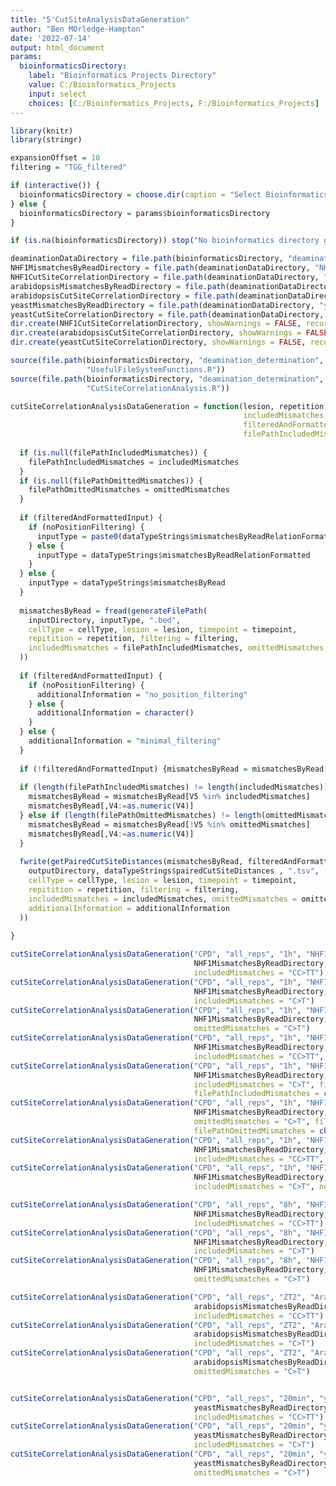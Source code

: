 ```yaml
---
title: "5'CutSiteAnalysisDataGeneration"
author: "Ben MOrledge-Hampton"
date: '2022-07-14'
output: html_document
params:
  bioinformaticsDirectory:
    label: "Bioinformatics Projects Directory"
    value: C:/Bioinformatics_Projects
    input: select
    choices: [C:/Bioinformatics_Projects, F:/Bioinformatics_Projects]
---
```



```r
library(knitr)
library(stringr)

expansionOffset = 10
filtering = "TGG_filtered"

if (interactive()) {
  bioinformaticsDirectory = choose.dir(caption = "Select Bioinformatics_Projects Directory")
} else {
  bioinformaticsDirectory = params$bioinformaticsDirectory
}

if (is.na(bioinformaticsDirectory)) stop("No bioinformatics directory given.")

deaminationDataDirectory = file.path(bioinformaticsDirectory, "deamination_determination", "data")
NHF1MismatchesByReadDirectory = file.path(deaminationDataDirectory, "NHF1", "mismatches_by_read")
NHF1CutSiteCorrelationDirectory = file.path(deaminationDataDirectory, "NHF1", "cut_site_correlation")
arabidopsisMismatchesByReadDirectory = file.path(deaminationDataDirectory, "Arabidopsis", "mismatches_by_read")
arabidopsisCutSiteCorrelationDirectory = file.path(deaminationDataDirectory, "Arabidopsis", "cut_site_correlation")
yeastMismatchesByReadDirectory = file.path(deaminationDataDirectory, "yeast", "mismatches_by_read")
yeastCutSiteCorrelationDirectory = file.path(deaminationDataDirectory, "yeast", "cut_site_correlation")
dir.create(NHF1CutSiteCorrelationDirectory, showWarnings = FALSE, recursive = TRUE)
dir.create(arabidopsisCutSiteCorrelationDirectory, showWarnings = FALSE, recursive = TRUE)
dir.create(yeastCutSiteCorrelationDirectory, showWarnings = FALSE, recursive = TRUE)
```


```r
source(file.path(bioinformaticsDirectory, "deamination_determination", 'R',
                 "UsefulFileSystemFunctions.R"))
source(file.path(bioinformaticsDirectory, "deamination_determination", 'R',
                 "CutSiteCorrelationAnalysis.R"))
```


```r
cutSiteCorrelationAnalysisDataGeneration = function(lesion, repetition, timepoint, cellType, inputDirectory, outputDirectory,
                                                    includedMismatches = character(), omittedMismatches = character(),
                                                    filteredAndFormattedInput = TRUE, noPositionFiltering = FALSE,
                                                    filePathIncludedMismatches = NULL, filePathOmittedMismatches = NULL) {
  
  if (is.null(filePathIncludedMismatches)) {
    filePathIncludedMismatches = includedMismatches
  }
  if (is.null(filePathOmittedMismatches)) {
    filePathOmittedMismatches = omittedMismatches
  }
  
  if (filteredAndFormattedInput) {
    if (noPositionFiltering) {
      inputType = paste0(dataTypeStrings$mismatchesByReadRelationFormatted,"_no_position_filtering")
    } else {
      inputType = dataTypeStrings$mismatchesByReadRelationFormatted
    }
  } else {
    inputType = dataTypeStrings$mismatchesByRead
  }
  
  mismatchesByRead = fread(generateFilePath(
    inputDirectory, inputType, ".bed",
    cellType = cellType, lesion = lesion, timepoint = timepoint,
    repitition = repetition, filtering = filtering,
    includedMismatches = filePathIncludedMismatches, omittedMismatches = filePathOmittedMismatches
  ))
  
  if (filteredAndFormattedInput) {
    if (noPositionFiltering) {
      additionalInformation = "no_position_filtering"
    } else {
      additionalInformation = character()
    }
  } else {
    additionalInformation = "minimal_filtering"
  }
  
  if (!filteredAndFormattedInput) {mismatchesByRead = mismatchesByRead[str_count(V5, ':') == 0]}
  
  if (length(filePathIncludedMismatches) != length(includedMismatches)) {
    mismatchesByRead = mismatchesByRead[V5 %in% includedMismatches]
    mismatchesByRead[,V4:=as.numeric(V4)]
  } else if (length(filePathOmittedMismatches) != length(omittedMismatches)) {
    mismatchesByRead = mismatchesByRead[!V5 %in% omittedMismatches]
    mismatchesByRead[,V4:=as.numeric(V4)]
  }
  
  fwrite(getPairedCutSiteDistances(mismatchesByRead, filteredAndFormattedInput), sep = '\t', file = generateFilePath(
    outputDirectory, dataTypeStrings$pairedCutSiteDistances , ".tsv",
    cellType = cellType, lesion = lesion, timepoint = timepoint,
    repitition = repetition, filtering = filtering,
    includedMismatches = includedMismatches, omittedMismatches = omittedMismatches,
    additionalInformation = additionalInformation
  ))
  
}
```


```r
cutSiteCorrelationAnalysisDataGeneration("CPD", "all_reps", "1h", "NHF1",
                                         NHF1MismatchesByReadDirectory, NHF1CutSiteCorrelationDirectory,
                                         includedMismatches = "CC>TT")
cutSiteCorrelationAnalysisDataGeneration("CPD", "all_reps", "1h", "NHF1",
                                         NHF1MismatchesByReadDirectory, NHF1CutSiteCorrelationDirectory,
                                         includedMismatches = "C>T")
cutSiteCorrelationAnalysisDataGeneration("CPD", "all_reps", "1h", "NHF1",
                                         NHF1MismatchesByReadDirectory, NHF1CutSiteCorrelationDirectory,
                                         omittedMismatches = "C>T")
cutSiteCorrelationAnalysisDataGeneration("CPD", "all_reps", "1h", "NHF1",
                                         NHF1MismatchesByReadDirectory, NHF1CutSiteCorrelationDirectory,
                                         includedMismatches = "CC>TT", filteredAndFormattedInput = FALSE)
cutSiteCorrelationAnalysisDataGeneration("CPD", "all_reps", "1h", "NHF1",
                                         NHF1MismatchesByReadDirectory, NHF1CutSiteCorrelationDirectory,
                                         includedMismatches = "C>T", filteredAndFormattedInput = FALSE,
                                         filePathIncludedMismatches = character())
cutSiteCorrelationAnalysisDataGeneration("CPD", "all_reps", "1h", "NHF1",
                                         NHF1MismatchesByReadDirectory, NHF1CutSiteCorrelationDirectory,
                                         omittedMismatches = "C>T", filteredAndFormattedInput = FALSE,
                                         filePathOmittedMismatches = character())
cutSiteCorrelationAnalysisDataGeneration("CPD", "all_reps", "1h", "NHF1",
                                         NHF1MismatchesByReadDirectory, NHF1CutSiteCorrelationDirectory,
                                         includedMismatches = "CC>TT", noPositionFiltering = TRUE)
cutSiteCorrelationAnalysisDataGeneration("CPD", "all_reps", "1h", "NHF1",
                                         NHF1MismatchesByReadDirectory, NHF1CutSiteCorrelationDirectory,
                                         includedMismatches = "C>T", noPositionFiltering = TRUE)

cutSiteCorrelationAnalysisDataGeneration("CPD", "all_reps", "8h", "NHF1",
                                         NHF1MismatchesByReadDirectory, NHF1CutSiteCorrelationDirectory,
                                         includedMismatches = "CC>TT")
cutSiteCorrelationAnalysisDataGeneration("CPD", "all_reps", "8h", "NHF1",
                                         NHF1MismatchesByReadDirectory, NHF1CutSiteCorrelationDirectory,
                                         includedMismatches = "C>T")
cutSiteCorrelationAnalysisDataGeneration("CPD", "all_reps", "8h", "NHF1",
                                         NHF1MismatchesByReadDirectory, NHF1CutSiteCorrelationDirectory,
                                         omittedMismatches = "C>T")

cutSiteCorrelationAnalysisDataGeneration("CPD", "all_reps", "ZT2", "Arabidopsis",
                                         arabidopsisMismatchesByReadDirectory, arabidopsisCutSiteCorrelationDirectory,
                                         includedMismatches = "CC>TT")
cutSiteCorrelationAnalysisDataGeneration("CPD", "all_reps", "ZT2", "Arabidopsis",
                                         arabidopsisMismatchesByReadDirectory, arabidopsisCutSiteCorrelationDirectory,
                                         includedMismatches = "C>T")
cutSiteCorrelationAnalysisDataGeneration("CPD", "all_reps", "ZT2", "Arabidopsis",
                                         arabidopsisMismatchesByReadDirectory, arabidopsisCutSiteCorrelationDirectory,
                                         omittedMismatches = "C>T")


cutSiteCorrelationAnalysisDataGeneration("CPD", "all_reps", "20min", "yeast",
                                         yeastMismatchesByReadDirectory, yeastCutSiteCorrelationDirectory,
                                         includedMismatches = "CC>TT")
cutSiteCorrelationAnalysisDataGeneration("CPD", "all_reps", "20min", "yeast",
                                         yeastMismatchesByReadDirectory, yeastCutSiteCorrelationDirectory,
                                         includedMismatches = "C>T")
cutSiteCorrelationAnalysisDataGeneration("CPD", "all_reps", "20min", "yeast",
                                         yeastMismatchesByReadDirectory, yeastCutSiteCorrelationDirectory,
                                         omittedMismatches = "C>T")

```

